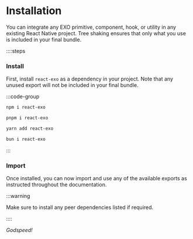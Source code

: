 # Installation

You can integrate any EXO primitive, component, hook, or utility in any existing React Native project. Tree shaking ensures that only what you use is included in your final bundle.

::::steps

### Install

First, install `react-exo` as a dependency in your project. Note that any unused export will not be included in your final bundle.

:::code-group

```sh [npm]
npm i react-exo
```

```sh [pnpm]
pnpm i react-exo
```

```sh [yarn]
yarn add react-exo
```

```sh [bun]
bun i react-exo
```

:::

### Import

Once installed, you can now import and use any of the available exports as instructed throughout the documentation.

:::warning

Make sure to install any peer dependencies listed if required.

::::

*Godspeed!*
